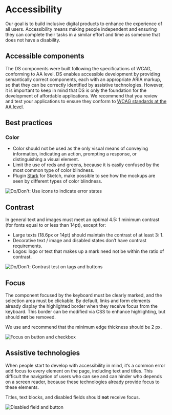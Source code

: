# Accessibility

Our goal is to build inclusive digital products to enhance the experience of all users. Accessibility means making people independent and ensuring they can complete their tasks in a similar  effort and time  as someone that does not have a disability.

## Accessible components

The DS components were built following the specifications of WCAG, conforming to AA level. DS enables accessible development by providing semantically correct components, each with an appropriate ARIA markup, so that they can be correctly identified by assistive technologies. However, it is important to keep in mind that DS is only the foundation for the development of affordable applications. We recommend that you review and test your applications to ensure they conform to [WCAG standards at the AA level](https://www.w3.org/TR/WCAG20/#conformance).

## Best practices

### Color

- Color should not be used as the only visual means of conveying information, indicating an action, prompting a response, or distinguishing a visual element. 
- Limit the use of reds and greens, because it is easily confused by the most common type of color blindness.
- Plugin [Stark](https://www.getstark.co/) for Sketch, make possible to see how the mockups are seen by different types of color blindness.

![Do/Don't: Use icons to indicate error states](/static/image/accessibility-color.png)

## Contrast

In general text and images must meet an optimal 4.5: 1 minimum contrast (for fonts equal to or less than 14pt), except for:

- Large texts (18.6px or 14pt) should maintain the contrast of at least 3: 1.
- Decorative text / image and disabled states don’t have contrast requirements.
- Logos: logo or text that makes up a mark need not be within the ratio of contrast.

![Do/Don't: Contrast test on tags and buttons](/static/image/accessibility-contrast.png)

## Focus

The component focused by the keyboard must be clearly marked, and the selection area must be clickable. By default, links and form elements already display the highlighted border when they receive focus from the keyboard. This border can be modified via CSS to enhance highlighting, but should **not** be removed. 

We use and recommend that the minimum edge thickness should be 2 px.

![Focus on button and checkbox](/static/image/accessibility-focus.png)

## Assistive technologies

When people start to develop with accessibility in mind, it’s a common error add focus to every element on the page, including text and titles. This difficult the navigation of users who can see and can hinder who depends on a screen reader, because these technologies already provide focus to these elements.

Titles, text blocks, and disabled fields should **not** receive focus.

![Disabled field and button](/static/image/accessibility-assistivetech.png)
